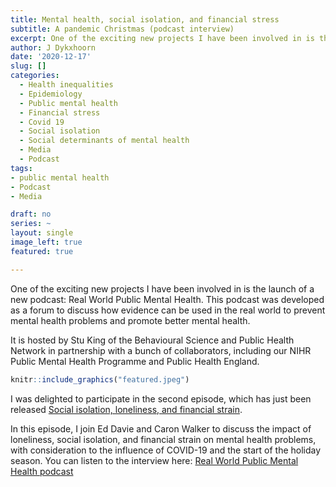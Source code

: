 ```yaml
---
title: Mental health, social isolation, and financial stress
subtitle: A pandemic Christmas (podcast interview)
excerpt: One of the exciting new projects I have been involved in is the launch of a new podcast. 
author: J Dykxhoorn
date: '2020-12-17'
slug: []
categories:
  - Health inequalities
  - Epidemiology
  - Public mental health
  - Financial stress
  - Covid 19
  - Social isolation
  - Social determinants of mental health
  - Media
  - Podcast 
tags: 
- public mental health
- Podcast
- Media

draft: no
series: ~
layout: single
image_left: true
featured: true

---
```


One of the exciting new projects I have been involved in is the launch of a new podcast: Real World Public Mental Health. This podcast was developed as a forum to discuss how evidence can be used in the real world to prevent mental health problems and promote better mental health.

It is hosted by Stu King of the Behavioural Science and Public Health Network in partnership with a bunch of collaborators, including our NIHR Public Mental Health Programme and Public Health England. 

```r
knitr::include_graphics("featured.jpeg")
```


I was delighted to participate in the second episode, which has just been released [Social isolation, loneliness, and financial strain](https://www.buzzsprout.com/1427881/6798052-social-isolation-loneliness-financial-strain-dr-jen-dykxhoorn-ed-davie-caron-walker). 

In this episode, I join Ed Davie and Caron Walker to discuss the impact of loneliness, social isolation, and financial strain on mental health problems, with consideration to the influence of COVID-19 and the start of the holiday season. You can listen to the interview here: [Real World Public Mental Health podcast](http://bit.ly/3r1thMn)
